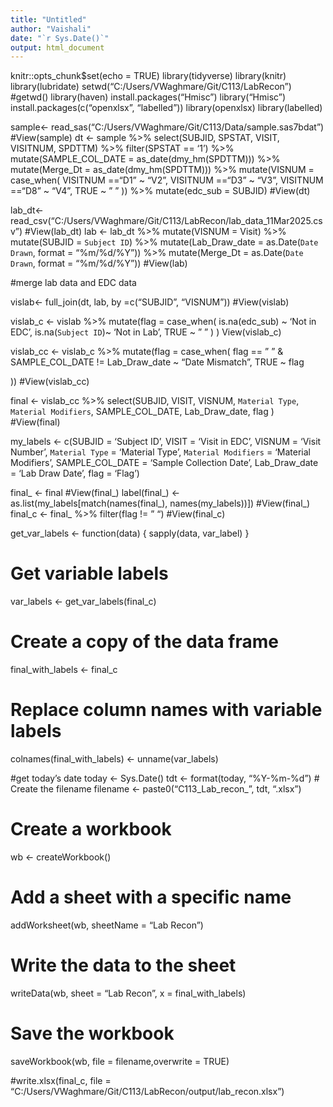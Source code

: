 ```yaml
---
title: "Untitled"
author: "Vaishali"
date: "`r Sys.Date()`"
output: html_document
---
```



knitr::opts_chunk$set(echo = TRUE)
library(tidyverse)
library(knitr)
library(lubridate)
setwd("C:/Users/VWaghmare/Git/C113/LabRecon")
#getwd()
library(haven)
install.packages("Hmisc")
library("Hmisc")
install.packages(c("openxlsx", "labelled"))
library(openxlsx)
library(labelled)


sample<- read_sas("C:/Users/VWaghmare/Git/C113/Data/sample.sas7bdat")
#View(sample)
dt <- sample %>% select(SUBJID, SPSTAT, VISIT, VISITNUM, SPDTTM) %>% filter(SPSTAT == '1') %>% mutate(SAMPLE_COL_DATE = as_date(dmy_hm(SPDTTM))) %>% mutate(Merge_Dt = as_date(dmy_hm(SPDTTM))) %>% mutate(VISNUM = case_when(
  VISITNUM =="D1" ~ "V2",
  VISITNUM =="D3" ~ "V3",
  VISITNUM =="D8" ~ "V4",
  TRUE ~ " "
)) %>% mutate(edc_sub = SUBJID)
#View(dt)

lab_dt<- read_csv("C:/Users/VWaghmare/Git/C113/LabRecon/lab_data_11Mar2025.csv")
#View(lab_dt)
lab <- lab_dt %>% mutate(VISNUM = Visit) %>% mutate(SUBJID = `Subject ID`) %>% mutate(Lab_Draw_date = as.Date(`Date Drawn`, format = "%m/%d/%Y")) %>%  mutate(Merge_Dt = as.Date(`Date Drawn`, format = "%m/%d/%Y"))
#View(lab)

#merge lab data and EDC data

vislab<- full_join(dt, lab, by =c("SUBJID", "VISNUM"))
#View(vislab)



vislab_c <- vislab %>% mutate(flag = case_when(
    is.na(edc_sub) ~ 'Not in EDC',
    is.na(`Subject ID`)~ 'Not in Lab',
    TRUE ~ " "
)
)
View(vislab_c)

vislab_cc <- vislab_c %>% mutate(flag = case_when(
    flag == " " & SAMPLE_COL_DATE != Lab_Draw_date ~ "Date Mismatch",
    TRUE ~ flag
    
))
#View(vislab_cc)




final <- vislab_cc  %>%  select(SUBJID, VISIT, VISNUM, `Material Type`, `Material Modifiers`, SAMPLE_COL_DATE, Lab_Draw_date, flag ) 
#View(final)



my_labels <- c(SUBJID = 'Subject ID',
               VISIT = 'Visit in EDC',
               VISNUM = 'Visit Number',
               `Material Type` = 'Material Type',
               `Material Modifiers` = 'Material Modifiers',
               SAMPLE_COL_DATE = 'Sample Collection Date',
               Lab_Draw_date = 'Lab Draw Date',
               flag = 'Flag')


final_ <- final
#View(final_)
label(final_) <-as.list(my_labels[match(names(final_), names(my_labels))])
#View(final_)
final_c <- final_ %>% filter(flag != " ")
#View(final_c)

get_var_labels <- function(data) {
  sapply(data, var_label)
}

# Get variable labels
var_labels <- get_var_labels(final_c)

# Create a copy of the data frame
final_with_labels <- final_c

# Replace column names with variable labels
colnames(final_with_labels) <- unname(var_labels)

#get today's date
today <- Sys.Date()
tdt <- format(today, "%Y-%m-%d")
# Create the filename
filename <- paste0("C113_Lab_recon_", tdt, ".xlsx")

# Create a workbook
wb <- createWorkbook()

# Add a sheet with a specific name 
addWorksheet(wb, sheetName = "Lab Recon")

# Write the data to the sheet
writeData(wb, sheet = "Lab Recon", x = final_with_labels)

# Save the workbook
saveWorkbook(wb, file = filename,overwrite = TRUE)


#write.xlsx(final_c, file = "C:/Users/VWaghmare/Git/C113/LabRecon/output/lab_recon.xlsx")








